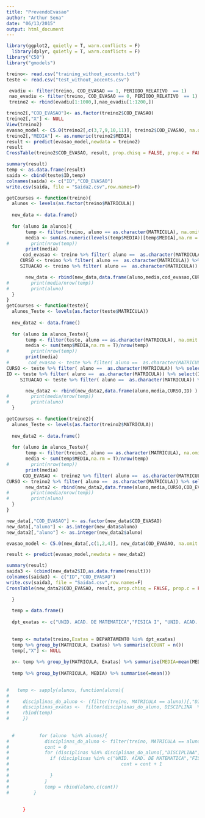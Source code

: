 ```yaml
---
title: "PrevendoEvasao"
author: "Arthur Sena"
date: "06/13/2015"
output: html_document
---
```


```r
library(ggplot2, quietly = T, warn.conflicts = F)
  library(dplyr, quietly = T, warn.conflicts = F)
library("C50")
library("gmodels")
```

```r

treino<- read.csv("training_without_accents.txt")
teste <- read.csv("test_without_accents.csv")

 evadiu <- filter(treino, COD_EVASAO == 1, PERIODO_RELATIVO  == 1)
 nao_evadiu <- filter(treino, COD_EVASAO == 0, PERIODO_RELATIVO  == 1)
 treino2 <- rbind(evadiu[1:1000,],nao_evadiu[1:1200,])

treino2[,"COD_EVASAO"]<- as.factor(treino2$COD_EVASAO)
treino2[,"X"] <- NULL
View(treino2)
evasao_model <- C5.0(treino2[,c(3,7,9,10,11)], treino2$COD_EVASAO, na.omit = T)
treino2[,"MEDIA"] <- as.numeric(treino2$MEDIA)
result <- predict(evasao_model,newdata = treino2)
result
CrossTable(treino2$COD_EVASAO, result, prop.chisq = FALSE, prop.c = FALSE, prop.r = FALSE, dnn = c('actual', 'predicted'))

summary(result)
temp <- as.data.frame(result)
saida <- cbind(teste$ID,temp)
colnames(saida) <- c("ID","COD_EVASAO")
write.csv(saida, file = "Saida2.csv",row.names=F)
```


```r
     

getCourses <- function(treino){
  alunos <- levels(as.factor(treino$MATRICULA))    
  
  new_data <- data.frame()
  
  for (aluno in alunos){
       temp <- filter(treino, aluno == as.character(MATRICULA), na.omit = T)
       media <- sum(as.numeric(levels(temp$MEDIA))[temp$MEDIA],na.rm = T)/nrow(temp)
#        print(nrow(temp))
       print(media)
      cod_evasao <- treino %>% filter( aluno ==  as.character(MATRICULA)) %>% select(COD_EVASAO)
     CURSO <- treino %>% filter( aluno ==  as.character(MATRICULA)) %>% select(CURSO)
     SITUACAO <- treino %>% filter( aluno ==  as.character(MATRICULA)) %>% select(SITUACAO)

       new_data <- rbind(new_data,data.frame(aluno,media,cod_evasao,CURSO) )
#        print(media/nrow(temp))
#        print(aluno)
  }
}
getCourses <- function(teste){
  alunos_Teste <- levels(as.factor(teste$MATRICULA))    
  
  new_data2 <- data.frame()
  
  for (aluno in alunos_Teste){
       temp <- filter(teste, aluno == as.character(MATRICULA), na.omit = T)
       media <- sum(temp$MEDIA,na.rm = T)/nrow(temp)
#        print(nrow(temp))
       print(media)
#       cod_evasao <- teste %>% filter( aluno ==  as.character(MATRICULA)) %>% select(COD_EVASAO)
CURSO <- teste %>% filter( aluno ==  as.character(MATRICULA)) %>% select(CURSO)
ID <- teste %>% filter( aluno ==  as.character(MATRICULA)) %>% select(ID)
     SITUACAO <- teste %>% filter( aluno ==  as.character(MATRICULA)) %>% select(SITUACAO)

       new_data2 <- rbind(new_data2,data.frame(aluno,media,CURSO,ID) )
#        print(media/nrow(temp))
#        print(aluno)
  }

getCourses <- function(treino2){
  alunos_Teste <- levels(as.factor(treino2$MATRICULA))    
  
  new_data2 <- data.frame()
  
  for (aluno in alunos_Teste){
       temp <- filter(treino2, aluno == as.character(MATRICULA), na.omit = T)
       media <- sum(temp$MEDIA,na.rm = T)/nrow(temp)
#        print(nrow(temp))
       print(media)
      COD_EVASAO <- treino2 %>% filter( aluno ==  as.character(MATRICULA)) %>% select(COD_EVASAO)
CURSO <- treino2 %>% filter( aluno ==  as.character(MATRICULA)) %>% select(CURSO)
       new_data2 <- rbind(new_data2,data.frame(aluno,media,CURSO,COD_EVASAO) )
#        print(media/nrow(temp))
#        print(aluno)
  }
}

new_data[,"COD_EVASAO"] <- as.factor(new_data$COD_EVASAO)
new_data[,"aluno"] <- as.integer(new_data$aluno)
new_data2[,"aluno"] <- as.integer(new_data2$aluno)

evasao_model <- C5.0(new_data[,c(1,2,4)], new_data$COD_EVASAO, na.omit = T)

result <- predict(evasao_model,newdata = new_data2)

summary(result)
saida3 <- (cbind(new_data2$ID,as.data.frame(result)))
colnames(saida3) <- c("ID","COD_EVASAO")
write.csv(saida3, file = "Saida4.csv",row.names=F)
CrossTable(new_data2$COD_EVASAO, result, prop.chisq = FALSE, prop.c = FALSE, prop.r = FALSE, dnn = c('actual', 'predicted'))

  }
  
  temp = data.frame()
  
  dpt_exatas <- c("UNID. ACAD. DE MATEMATICA","FISICA I", "UNID. ACAD. DE ESTATISTICA","UNID. ACAD. DE ENGENHARIA ELETRICA","UNID. ACAD. DE ENGENHARIA CIVIL")
  
  
  temp <- mutate(treino,Exatas = DEPARTAMENTO %in% dpt_exatas)
  temp %>% group_by(MATRICULA, Exatas) %>% summarise(COUNT = n())
  temp[,"X"] <- NULL
  
  x<- temp %>% group_by(MATRICULA, Exatas) %>% summarise(MEDIA=mean(MEDIA))
  
  temp %>% group_by(MATRICULA, MEDIA) %>% summarise(=mean())

  
#   temp <- sapply(alunos, function(aluno){
#     
#     disciplinas_do_aluno <- (filter(treino, MATRICULA == aluno))[,"DISCIPLINA"]
#     disciplinas_exatas <-  filter(disciplinas_do_aluno, DISCIPLINA  %in% dpt_exatas)
#     rbind(temp)
#     })
  
  
  #         for (aluno  %in% alunos){
#             disciplinas_do_aluno <- filter(treino, MATRICULA == aluno)
#             cont = 0
#             for (disciplinas %in% disciplinas_do_aluno[,"DISCIPLINA"]){
#               if (disciplinas %in% c("UNID. ACAD. DE MATEMATICA","FISICA I", "UNID. ACAD. DE ESTATISTICA","UNID. ACAD. DE ENGENHARIA ELETRICA")){
#                                         cont = cont + 1
#                 
#               }
#             }
#             temp = rbind(aluno,c(cont))
#         }
        
        
      }
  

```

